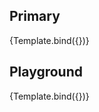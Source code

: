 
<Meta title="Atoms/InputLabel" component={InputLabel} argTypes={argTypes} />

<Description of={InputLabel} />

## Primary

<Canvas>
    <Story name="Primary" args={{
      text:"Some Label"
    }}>
       {Template.bind({})}
    </Story>
</Canvas>

## Playground

<Canvas isColumn>
  <Source language="jsx" story="Playground" />
  <Story name="Playground" args={{
    text:"Some Label"
  }}>
      {Template.bind({})}
  </Story>
  <ArgsTable story="Playground" />
</Canvas>

